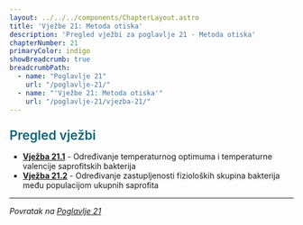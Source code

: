 ```yaml
---
layout: ../../../components/ChapterLayout.astro
title: 'Vježbe 21: Metoda otiska'
description: 'Pregled vježbi za poglavlje 21 - Metoda otiska'
chapterNumber: 21
primaryColor: indigo
showBreadcrumb: true
breadcrumbPath:
  - name: "Poglavlje 21"
    url: "/poglavlje-21/"
  - name: "'Vježbe 21: Metoda otiska'"
    url: "/poglavlje-21/vjezba-21/"
---
```



<h3 style="color: #096279; font-size: 1.4rem; font-weight: 600; margin: 1.5rem 0 1rem 0;">Pregled vježbi</h3>

- **[Vježba 21.1](/poglavlje-21/vjezbe/vjezba-21-1)** - Određivanje temperaturnog optimuma i temperaturne valencije saprofitskih bakterija
- **[Vježba 21.2](/poglavlje-21/vjezbe/vjezba-21-2)** - Određivanje zastupljenosti fizioloških skupina bakterija među populacijom ukupnih saprofita

---

*Povratak na [Poglavlje 21](/poglavlje-21)*


